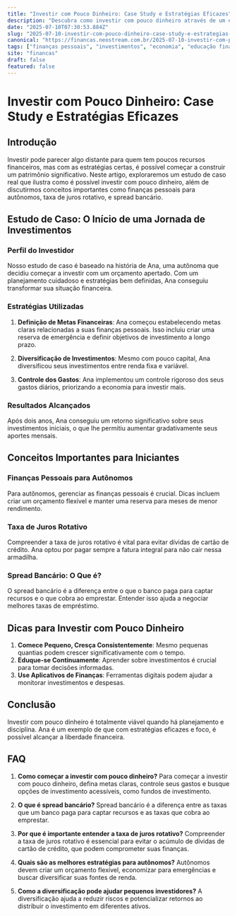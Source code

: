```yaml
---
title: "Investir com Pouco Dinheiro: Case Study e Estratégias Eficazes"
description: "Descubra como investir com pouco dinheiro através de um estudo de caso detalhado, explorando estratégias e conceitos-chave para iniciantes."
date: "2025-07-10T07:30:53.884Z"
slug: "2025-07-10-investir-com-pouco-dinheiro-case-study-e-estrategias-eficazes"
canonical: "https://financas.neostream.com.br/2025-07-10-investir-com-pouco-dinheiro-case-study-e-estrategias-eficazes"
tags: ["finanças pessoais", "investimentos", "economia", "educação financeira"]
site: "financas"
draft: false
featured: false
---
```


# Investir com Pouco Dinheiro: Case Study e Estratégias Eficazes

## Introdução
Investir pode parecer algo distante para quem tem poucos recursos financeiros, mas com as estratégias certas, é possível começar a construir um patrimônio significativo. Neste artigo, exploraremos um estudo de caso real que ilustra como é possível investir com pouco dinheiro, além de discutirmos conceitos importantes como finanças pessoais para autônomos, taxa de juros rotativo, e spread bancário.

## Estudo de Caso: O Início de uma Jornada de Investimentos

### Perfil do Investidor
Nosso estudo de caso é baseado na história de Ana, uma autônoma que decidiu começar a investir com um orçamento apertado. Com um planejamento cuidadoso e estratégias bem definidas, Ana conseguiu transformar sua situação financeira.

### Estratégias Utilizadas
1. **Definição de Metas Financeiras**: Ana começou estabelecendo metas claras relacionadas a suas finanças pessoais. Isso incluiu criar uma reserva de emergência e definir objetivos de investimento a longo prazo.

2. **Diversificação de Investimentos**: Mesmo com pouco capital, Ana diversificou seus investimentos entre renda fixa e variável.

3. **Controle dos Gastos**: Ana implementou um controle rigoroso dos seus gastos diários, priorizando a economia para investir mais.

### Resultados Alcançados
Após dois anos, Ana conseguiu um retorno significativo sobre seus investimentos iniciais, o que lhe permitiu aumentar gradativamente seus aportes mensais.

## Conceitos Importantes para Iniciantes

### Finanças Pessoais para Autônomos
Para autônomos, gerenciar as finanças pessoais é crucial. Dicas incluem criar um orçamento flexível e manter uma reserva para meses de menor rendimento.

### Taxa de Juros Rotativo
Compreender a taxa de juros rotativo é vital para evitar dívidas de cartão de crédito. Ana optou por pagar sempre a fatura integral para não cair nessa armadilha.

### Spread Bancário: O Que é?
O spread bancário é a diferença entre o que o banco paga para captar recursos e o que cobra ao emprestar. Entender isso ajuda a negociar melhores taxas de empréstimo.

## Dicas para Investir com Pouco Dinheiro
1. **Comece Pequeno, Cresça Consistentemente**: Mesmo pequenas quantias podem crescer significativamente com o tempo.
2. **Eduque-se Continuamente**: Aprender sobre investimentos é crucial para tomar decisões informadas.
3. **Use Aplicativos de Finanças**: Ferramentas digitais podem ajudar a monitorar investimentos e despesas.

## Conclusão
Investir com pouco dinheiro é totalmente viável quando há planejamento e disciplina. Ana é um exemplo de que com estratégias eficazes e foco, é possível alcançar a liberdade financeira.

## FAQ

1. **Como começar a investir com pouco dinheiro?**
   Para começar a investir com pouco dinheiro, defina metas claras, controle seus gastos e busque opções de investimento acessíveis, como fundos de investimento.

2. **O que é spread bancário?**
   Spread bancário é a diferença entre as taxas que um banco paga para captar recursos e as taxas que cobra ao emprestar.

3. **Por que é importante entender a taxa de juros rotativo?**
   Compreender a taxa de juros rotativo é essencial para evitar o acúmulo de dívidas de cartão de crédito, que podem comprometer suas finanças.

4. **Quais são as melhores estratégias para autônomos?**
   Autônomos devem criar um orçamento flexível, economizar para emergências e buscar diversificar suas fontes de renda.

5. **Como a diversificação pode ajudar pequenos investidores?**
   A diversificação ajuda a reduzir riscos e potencializar retornos ao distribuir o investimento em diferentes ativos.
